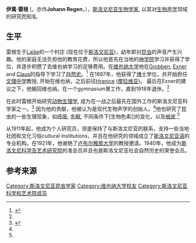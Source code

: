 {{Infobox Scientist
|name              = 伊万·雷根
|image             = Janez Regen 1929.jpg
|image_size        = 180px
|birth_date        = {{birth date|1868|12|9|mf=y}}
|birth_place       = [[Lajše,_Gorenja_vas_-_Poljane|Lajše]], [[奥匈帝国|奥匈帝国]]（现在属于[[斯洛文尼亚|斯洛文尼亚]]）
|death_date        = {{death date and age|1947|7|27|1868|12|9}}
|death_place       = [[维也纳|维也纳]], [[奥地利|奥地利]]
|nationality       = [[斯洛文尼亚人|斯洛文尼亚人]]
|fields            = [[生理学|生理学]], [[生物声学|生物声学]], [[地球生物学|地球生物学]]
|alma_mater        = [[维也纳大学|维也纳大学]]
|academic_advisors = [[Karl_Grobben|Karl Grobben]], [[Sigmund_Exner|Sigmund Exner]], [[Carl_Friedrich_Wilhelm_Claus|Carl Friedrich Wilhelm Claus]]
|known_for         = 创立现代生物声学
|influences        = Karl Grobben
}}

'''伊萬·雷根''' ({{lang-sl|Ivan (Janez) Regen}}，亦作'''Johann Regen'''，{{bd|1868年|12月9日|1947年|7月27日|catIdx=R}}），[[斯洛文尼亚|斯洛文尼亚]][[生物学家|生物学家]], 以其对[[生物声学|生物声学]]领域的研究而知名.

==生平==
雷根生于[[Lajše,_Gorenja_vas_-_Poljane|Lajše]]的一个村庄 (现在位于[[斯洛文尼亚|斯洛文尼亚]])，幼年即对[[昆虫|昆虫]]的声音产生兴趣。他的家庭无法负担他的教育花费，所以他首先在当地的[[神学院|神学院]]学习并获得了学位，并逐步积攒了去维也纳学习的足够费用。在[[维也纳大学|维也纳大学]]他在[[Karl_Grobben|Grobben]], [[Sigmund_Exner|Exner]] and [[Carl_Friedrich_Wilhelm_Claus|Claus]]的指导下学习了[[自然史|自然史]]。<ref name="Zarnik">{{cite article |title=Život i rad Ivana Regena |url=http://library.foi.hr/priroda/pregled.aspx?z=80&sql=SDDDDC(C929(DDDDC-DDD-SSDDDC&u= |year=1929 |first=Boris |last=Zarnik |accessdate=2008-09-25 |work=Priroda |issue=1 |page=1-7 |language=hr |archive-date=2016-01-01 |archive-url=https://web.archive.org/web/20160101164642/http://library.foi.hr/priroda/pregled.aspx?z=80&sql=SDDDDC(C929(DDDDC-DDD-SSDDDC&u= }}</ref> 在1897年，他获得了[[博士|博士]]学位，并开始担任[[文理中学|文理中学]]教授, 开始在维也纳，之后前往[[Hranice_(Přerov_District)|Hranice]] ([[摩拉维亚|摩拉维亚]])。 最后在Exner的建议之下，他搬回维也纳，在一个gymnasium里工作，直到1918年退休。<ref name="Zarnik"/>

在此时雷根开始研究[[动物生理学|动物生理学]], 成为在一战之后最先在国外工作的斯洛文尼亚科学家之一。<ref name="MESS">{{cite book |title=Historical overview |work=Science in Slovenia |url=http://www.mszs.si/eng/ministry/publications/science/mzteng/pub/science-dec01/pog1_1.htm |publisher=Republic of Slovenia: Ministry of Education, Science and Sport |first=Marjetka |last=Primožič |year=2001 |accessdate=2008-09-25 |archive-url=https://web.archive.org/web/20080507233808/http://www.mszs.si/eng/ministry/publications/science/mzteng/pub/science-dec01/pog1_1.htm |archive-date=2008-05-07 |dead-url=yes }}</ref>  因为他的贡献，他被认为是现代生物声学的创始人。<ref name="MESS"/>他也研究了昆虫的一些生理现象，如[[呼吸|呼吸]], [[冬眠|冬眠]], 不同条件下[生物色素]]的变化，以及[[蜕皮|蜕皮]].<ref name="Zarnik"/>

从1911年起，他成为个人研究员，但是保持了与斯洛文尼亚的联系，支持一些当地社团和文化习俗cultural institutions，并且在他研究的领域成立了[[斯洛文尼亚语|斯洛文尼亚语]]的专业机构。在1921年，他谢绝了[[卢布尔雅那大学|卢布尔雅那大学]]的教授邀请。1940年，他成为[[斯洛文尼科学及艺术研究院|斯洛文尼科学及艺术研究院]]的准会员并且也是斯洛文尼亚社会自然历史的荣誉会员。

==参考来源==
{{reflist|2}}

{{Authority control}}
{{DEFAULTSORT:Regen, Ivan}}
[[Category:斯洛文尼亚昆虫学家|Category:斯洛文尼亚昆虫学家]]
[[Category:维也纳大学校友|Category:维也纳大学校友]]
[[Category:斯洛文尼亚科学和艺术院成员|Category:斯洛文尼亚科学和艺术院成员]]